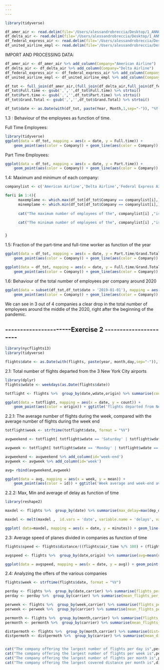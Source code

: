 ```yaml
---
---
---
```


```r
library(tidyverse)

df_amer_air <- read.delim(file='/Users/alessandrobreccia/Desktop/1_ANNO_MAGISTR/2_semester/AdvStat/Lab/Rlab01/american_airline_empl.txt', header=TRUE)
df_delta_air <- read.delim(file='/Users/alessandrobreccia/Desktop/1_ANNO_MAGISTR/2_semester/AdvStat/Lab/Rlab01/delta_airline_empl.txt', header=TRUE)
df_federal_express_air <- read.delim(file='/Users/alessandrobreccia/Desktop/1_ANNO_MAGISTR/2_semester/AdvStat/Lab/Rlab01/federal_express_empl.txt', header=TRUE)
df_united_airline_empl <- read.delim(file='/Users/alessandrobreccia/Desktop/1_ANNO_MAGISTR/2_semester/AdvStat/Lab/Rlab01/united_airline_empl.txt', header=TRUE)

```

IMPORT AND PROCESSING DATA:

```r
df_amer_air <- df_amer_air %>% add_column(Company="American Airline")
df_delta_air <- df_delta_air %>% add_column(Company="Delta Airline")
df_federal_express_air <- df_federal_express_air %>% add_column(Company="Federal Express Airline")
df_united_airline_empl <- df_united_airline_empl %>% add_column(Company="United Airline") 

```

```r
df_tot <- full_join(df_amer_air,(full_join(df_delta_air,full_join(df_federal_express_air,df_united_airline_empl))))
df_tot$Full.time <- gsub(',','',df_tot$Full.time) %>% strtoi()
df_tot$Part.time <- gsub(',','',df_tot$Part.time) %>% strtoi()
df_tot$Grand.Total <- gsub(',','',df_tot$Grand.Total) %>% strtoi()
```

```r
df_tot$date <- as.Date(with(df_tot, paste(Year, Month,1,sep="-")), "%Y-%m-%d")

```

1.3 : Behaviour of the employees as function of time.

Full Time Employees:

```r
library(tidyverse)
ggplot(data = df_tot, mapping = aes(x = date, y = Full.time)) +
    geom_point(aes(color = Company)) + geom_line(aes(color = Company)) + ggtitle('Full-time employees')

```

Part Time Employees:

```r
ggplot(data = df_tot, mapping = aes(x = date, y = Part.time)) +
    geom_point(aes(color = Company)) + geom_line(aes(color = Company)) + ggtitle('Part-time employees')

```

1.4: Maximum and minimum of each company:

```r

companylist <- c('American Airline','Delta Airline','Federal Express Airline','United Airline') 

for(i in 1:4){
      maxemplame <- which.max(df_tot[df_tot$Company == companylist[i],]$Grand.Total) 
      minemplame <- which.min(df_tot[df_tot$Company == companylist[i],]$Grand.Total) 
      
      cat("The maximum number of employees of the", companylist[i] ,"is at", as.character(df_tot[df_tot$Company == companylist[i],]$date[maxemplame]), "and is", df_tot[df_tot$Company == companylist[i],]$Grand.Total[maxemplame], "employees\n" )

      cat("The minimum number of employees of the", companylist[i] ,"is at", as.character(df_tot[df_tot$Company == companylist[i],]$date[maxemplame]), "and is", df_tot[df_tot$Company == companylist[i],]$Grand.Total[maxemplame], "employees\n"  )


}

```

1.5: Fraction of the part-time and full-time worker as function of the year

```r
ggplot(data = df_tot, mapping = aes(x = date, y = Part.time/Grand.Total)) +
    geom_point(aes(color = Company)) + geom_line(aes(color = Company)) + ggtitle('Part-time fraction of employees')
```

```r
ggplot(data = df_tot, mapping = aes(x = date, y = Full.time/Grand.Total)) +
    geom_point(aes(color = Company)) + geom_line(aes(color = Company)) + ggtitle('Full-time fraction of employees')
```

1.6: Behaviour of the total number of employees per company around 2020

```r
ggplot(data = subset(df_tot,df_tot$date > '2019-01-01'), mapping = aes(x = date, y = Grand.Total)) +
    geom_point(aes(color = Company)) + geom_line(aes(color = Company)) + ggtitle('Total number of employees ')
```

We can see in 3 out of 4 companies a clear drop in the total number of employees around the middle of the 2020, right after the beginning of the pandemic.

## \-\-\-\-\-\-\-\-\-\-\-\-\-\-\-\-\-\-\-\-\--Exercise 2 \-\-\-\-\-\-\-\-\-\-\-\-\-\-\-\-\-\-\-\-\--

```r

library(nycflights13)
library(tidyverse)
```

```r

flights$date <- as.Date(with(flights, paste(year, month,day,sep="-")), "%Y-%m-%d")

```

2.1: Total number of flights departed from the 3 New York City airports

```r
library(dplyr)
flights$wdate <- weekdays(as.Date(flights$date))

totflight <- flights %>%  group_by(date,wdate,origin) %>% summarise(count=n(), .groups='drop')

ggplot(data = totflight, mapping = aes(x = date, y = count)) +
    geom_point(aes(color = origin)) + ggtitle('flights departed from New York City airports')
```

2.2.1: The average number of flights during the week, compared with the average number of flights during the week end

```r
totflight$week <- strftime(totflight$date, format = "%V")

```

```r
avgweekend <- totflight[ totflight$wdate == 'Saturday' | totflight$wdate == 'Sunday' , ] %>%  group_by(week) %>% summarise(mean=mean(count),.groups='drop')

avgweek <- totflight[ totflight$wdate == 'Monday' | totflight$wdate == 'Tuesday'  | totflight$wdate == 'Wednesday'  | totflight$wdate == 'Thursday'  | totflight$wdate == 'Friday' ,] %>%  group_by(week) %>% summarise(mean=mean(count),.groups='drop')

avgweekend <- avgweekend %>% add_column(id='week-end')
avgweek <- avgweek %>% add_column(id='week')

avg= rbind(avgweekend,avgweek)

ggplot(data = avg, mapping = aes(x = week, y = mean)) +
    geom_point(aes(color = id)) + ggtitle('Week average and week-end average number of fligths')


```

2.2.2: Max, Min and average of delay as function of time

```r
library(reshape2)

maxdel <- flights %>%  group_by(date) %>% summarise(max_delay=max(dep_delay, na.rm=TRUE), min_delay=min(dep_delay, na.rm=TRUE), avg_delay=mean(dep_delay, na.rm=TRUE))

maxdel <- melt(maxdel ,  id.vars = 'date', variable.name = 'delays', value.name='minutes' )

ggplot( data=maxdel, mapping = aes(x = date, y = minutes)) + geom_line(aes(color = delays)) + ggtitle('Max, Min and average of delay')
```

2.3: Average speed of planes divided in companies as function of time

```r
flights$speed <- flights$distance/((flights$air_time %/% 100) + (flights$air_time %% 100)/60)

avgspeed <- flights %>%  group_by(date,origin) %>% summarise(avg=mean(speed, na.rm=TRUE), .groups='drop')

ggplot(data = avgspeed, mapping = aes(x = date, y = avg)) + geom_point(aes(color= origin)) + ggtitle('Average speed of planes')

```

2.4: Analyzing the offers of the various companies

```r
flights$week <- strftime(flights$date, format = "%V")

perday <- flights %>%  group_by(date,carrier) %>% summarise(flights_per_day=n(), .groups='drop')
perday <- perday %>%  group_by(carrier) %>% summarise(mean_flights_per_day=mean(flights_per_day))

perweek <- flights %>%  group_by(week,carrier) %>% summarise(flights_per_week=n(), .groups='drop')
perweek <- perweek %>%  group_by(carrier) %>% summarise(mean_flights_per_week=mean(flights_per_week))

permonth <- flights %>%  group_by(month,carrier) %>% summarise(flights_per_month=n(), .groups='drop')
permonth <- permonth %>%  group_by(carrier) %>% summarise(mean_flights_per_month=mean(flights_per_month))

distpermoth <- flights %>%  group_by(month,carrier) %>% summarise(dist=max(distance, na.rm=TRUE), .groups='drop')
distpermoth <- distpermoth %>%  group_by(carrier) %>% summarise(mean_dist_per_month=mean(dist))


cat("The company offering the largest number of flights per day is",perday$carrier[which.max(perday$mean_flights_per_day)],"with a value of",perday$mean_flights_per_day[which.max(perday$mean_flights_per_day)],"\n")
cat("The company offering the largest number of flights per week is",perweek$carrier[which.max(perweek$mean_flights_per_week)],"with a value of",perweek$mean_flights_per_week[which.max(perweek$mean_flights_per_week)],"\n")
cat("The company offering the largest number of flights per month is",permonth$carrier[which.max(permonth$mean_flights_per_month)],"with a value of",permonth$mean_flights_per_month[which.max(permonth$mean_flights_per_month)],"\n")
cat("The company offering the largest covered distance per month is",distpermoth$carrier[which.max(distpermoth$mean_dist_per_month)],"with a value of",distpermoth$mean_dist_per_month[which.max(distpermoth$mean_dist_per_month)],"\n")


```
